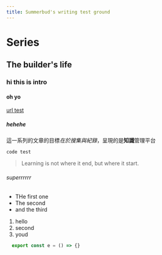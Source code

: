 ```yaml
---
title: Summerbud's writing test ground
---
```


# Series

## The builder's life

### hi this is intro

#### oh yo 

[url test](https://usepnyx.com)

##### hehehe

這一系列的文章的目標*在於搜集與紀錄*，呈現的是**知識**管理平台

`code test`

> Learning is not where it end, but where it start.

###### superrrrrr

- THe first one
- The second
- and the third

1. hello
2. second
3. youd

```js
  export const e = () => {}
```
